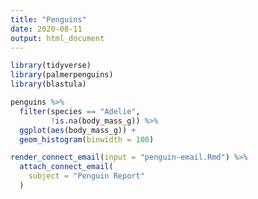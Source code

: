 ```yaml
---
title: "Penguins"
date: 2020-08-11
output: html_document
---
```


```r
library(tidyverse)
library(palmerpenguins)
library(blastula)
```

```r
penguins %>% 
  filter(species == "Adelie", 
         !is.na(body_mass_g)) %>% 
  ggplot(aes(body_mass_g)) + 
  geom_histogram(binwidth = 100)
```


```r
render_connect_email(input = "penguin-email.Rmd") %>%
  attach_connect_email(
    subject = "Penguin Report"
  )
```
